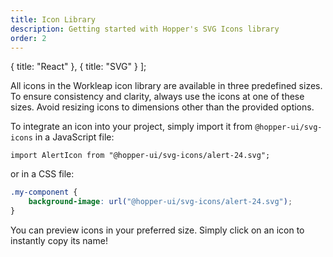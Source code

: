 ```yaml
---
title: Icon Library
description: Getting started with Hopper's SVG Icons library
order: 2
---
```


  { title: "React" },
  { title: "SVG" }
];

All icons in the Workleap icon library are available in three predefined sizes. To ensure consistency and clarity, always use the icons at one of these sizes. Avoid resizing icons to dimensions other than the provided options.

To integrate an icon into your project, simply import it from `@hopper-ui/svg-icons` in a JavaScript file:

```tsx
import AlertIcon from "@hopper-ui/svg-icons/alert-24.svg";
```
or in a CSS file:
```css
.my-component {
    background-image: url("@hopper-ui/svg-icons/alert-24.svg");
}
```

You can preview icons in your preferred size. Simply click on an icon to instantly copy its name!

<Switcher type="svg"/>
